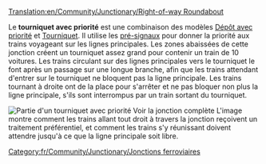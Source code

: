 [[Translation:en/Community/Junctionary/Right-of-way Roundabout]]

{{fr/Community/Junctionary/Menu de Croisements}}
Le '''tourniquet avec priorité''' est une combinaison des modèles [[fr/Manual/Construction de dépôts#configurations-avancees-de-depot|Dépôt avec priorité]] et [[fr/Community/Junctionary/Tourniquet|Tourniquet]]. Il utilise les [[fr/Manual/Signaux#signaux-dependants|pré-signaux]] pour donner la priorité aux trains voyageant sur les lignes principales. Les zones abaissées de cette jonction créent un tourniquet assez grand pour contenir un train de 10 voitures. Les trains circulant sur des lignes principales vers le tourniquet le font après un passage sur une longue branche, afin que les trains attendant d'entrer sur le tourniquet ne bloquent pas la ligne principale. Les trains tournant à droite ont de la place pour s'arrêter et ne pas bloquer non plus la ligne principale, s'ils sont interrompus par un train sortant du tourniquet.

[[File:en/Community/Junctionary/AdvancedMain4WaySmall.png|none|frame|Partie d'un tourniquet avec priorité [[Media:en/Community/Junctionary/AdvancedMain4Way.png|Voir la jonction complète]]]]
L'image montre comment les trains allant tout droit à travers la jonction reçoivent un traitement préférentiel, et comment les trains s'y réunissant doivent attendre jusqu'à ce que la ligne principale soit libre.

{{fr/Community/Junctionary/Critère de jonction|Coûteux|4|1|0|2|1|1|1|0|1|1|2||Les trains en panne n'affectent qu'une voie ou tous ceux tournant à gauche.|
*Très grande capacité
*Embouteillages improbables mais possible (pour ceux tournant à gauche)
*Les trains peuvent utiliser la jonction pour faire un demi-tour
*Nécessite une vaste zone, 22 x 22. (220 cases utilisées en plus)
*Distance maximale inter-signaux: 8
*Nombre minimal de cases entre deux virages: 1 (diagonale)
}}

[[Category:fr/Community/Junctionary/Jonctions ferroviaires]]